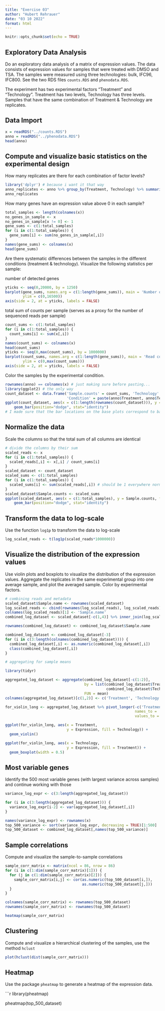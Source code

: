 ```yaml
---
title: "Exercise 03"
author: "Hubert Rehrauer"
date: "03 10 2022"
format: html
---
```


```r
knitr::opts_chunk$set(echo = TRUE)
```

## Exploratory Data Analysis

Do an exploratory data analysis of a matrix of expression values. The data consists of expression values for samples that were treated with DMSO and TSA. The samples were measured using three technologies: bulk, IFC96, IFC800. See the two RDS files `counts.RDS` and `phenodata.RDS`.

The experiment has two experimental factors "Treatment" and "Technology". Treatment has two levels, Technology has three levels. Samples that have the same combination of Treatment & Technology are replicates.

## Data Import

```r
x = readRDS("../counts.RDS")
anno = readRDS("../phenodata.RDS")
head(anno)
```

## Compute and visualize basic statistics on the experimental design

How many replicates are there for each combination of factor levels? 

```r
library('dplyr') # because i want it that way
anno_replicates <- anno %>% group_by(Treatment, Technology) %>% summarise(rep_n = n())
anno_replicates
```

How many genes have an expression value above 0 in each sample? 

```r
total_samples <- length(colnames(x))
no_genes_in_sample <- x
no_genes_in_sample[x != 0] <- 1
gene_sums <- c(1:total_samples)
for (i in c(1:total_samples)) {
  gene_sums[i] <- sum(no_genes_in_sample[,i])
}
names(gene_sums) <- colnames(x)
head(gene_sums)
```

Are there systematic differences between the samples in the different conditions (treatment & technology). Visualize the following statistics per sample:

number of detected genes

```r
yticks <- seq(0,20000, by = 1250)
barplot(gene_sums, names.arg = c(1:length(gene_sums)), main = 'Number of genes detected per sample\nX axis = sample no. ', 
        ylim = c(0,16500))
axis(side = 2, at = yticks, labels = FALSE)
```

total sum of counts per sample (serves as a proxy for the number of sequenced reads per sample)

```r
count_sums <- c(1:total_samples)
for (i in c(1:total_samples)) {
  count_sums[i] <- sum(x[,i])
}
names(count_sums) <- colnames(x)
head(count_sums)
yticks <- seq(0,max(count_sums), by = 1000000)
barplot(count_sums, names.arg = c(1:length(gene_sums)), main = 'Read counts per sample\nX axis = sample no. ', 
        ylim = c(0,max(count_sums)))
axis(side = 2, at = yticks, labels = FALSE)
```

Color the samples by the experimental condition.

```r
rownames(anno) == colnames(x) # just making sure before pasting...
library(ggplot2) # the only way
count_dataset <- data.frame('Sample.counts' = count_sums, 'Technology' = anno$Technology, 'Treatment' = anno$Treatment,
                            'Condition' = paste(anno$Treatment, anno$Technology))
ggplot(count_dataset, aes(x = c(1:length(rownames(count_dataset))), y = Sample.counts, fill=Condition)) + 
    geom_bar(position="dodge", stat="identity")
# I made sure that the bar locations on the base plots correspond to bar locations on the ggplot. One TSA IFC96 ended up in the middle because of that.
```

## Normalize the data


Scale the columns so that the total sum of all columns are identical

```r
# divide the columns by their sum
scaled_reads <- x
for (i in c(1:total_samples)) {
  scaled_reads[,i] <- x[,i] / count_sums[i]
}
scaled_dataset <- count_dataset
scaled_sums <- c(1:total_samples)
for (i in c(1:total_samples)) {
  scaled_sums[i] <- sum(scaled_reads[,i]) # should be 1 everywhere normalized, scaled to 100k
}
scaled_dataset$Sample.counts <- scaled_sums
ggplot(scaled_dataset, aes(x = c(1:total_samples), y = Sample.counts, fill=Condition)) + 
    geom_bar(position="dodge", stat="identity")
```

## Transform the data to log-scale

Use the function `log1p` to transform the data to log-scale

```r
log_scaled_reads <- t(log1p(scaled_reads*1000000))
```

## Visualize the distribution of the expression values

Use violin plots and boxplots to visualize the distribution of the expression values. 
Aggregate the replicates in the same experimental group into one average sample, and plot the averaged sample. Color by experimental factors.

```r
# combining reads and metadata
scaled_dataset$Sample.name <- rownames(scaled_dataset)
log_scaled_reads <- cbind(rownames(log_scaled_reads), log_scaled_reads)
colnames(log_scaled_reads)[1] <- 'Sample.name'
combined_log_dataset <- scaled_dataset[-c(1,4)] %>% inner_join(log_scaled_reads, by = 'Sample.name', copy = TRUE)

rownames(combined_log_dataset) <- combined_log_dataset$Sample.name

combined_log_dataset <- combined_log_dataset[-3]
for (i in c(3:length(colnames(combined_log_dataset)))) {
  combined_log_dataset[,i] <- as.numeric(combined_log_dataset[,i])
  class(combined_log_dataset[,i])
}

# aggregating for sample means

library(tidyr)

aggregated_log_dataset <- aggregate(combined_log_dataset[-c(1:2)], 
                                    by = list(combined_log_dataset$Treatment,
                                              combined_log_dataset$Technology), 
                                    FUN = mean)
colnames(aggregated_log_dataset)[c(1,2)] <- c('Treatment', 'Technology')

for_violin_long <- aggregated_log_dataset %>% pivot_longer(-c('Treatment', 'Technology'),
                                                           names_to = 'Gene',
                                                           values_to = 'Expression')

ggplot(for_violin_long, aes(x = Treatment, 
                            y = Expression, fill = Technology)) + 
  geom_violin()

ggplot(for_violin_long, aes(x = Technology, 
                            y = Expression, fill = Treatment)) + 
  geom_boxplot(width = 0.5)
```

## Most variable genes

Identify the 500 most variable genes (with largest variance across samples) and continue working with those

```r
variance_log_expr <- c(3:length(aggregated_log_dataset))

for (i in c(3:length(aggregated_log_dataset))) {
  variance_log_expr[i-2] <- var(aggregated_log_dataset[,i])
}

names(variance_log_expr) <- rownames(x)
top_500_variance <- sort(variance_log_expr, decreasing = TRUE)[1:500]
top_500_dataset <- combined_log_dataset[,names(top_500_variance)]
```

## Sample correlations

Compute and visualize the sample-to-sample correlations

```r
sample_corr_matrix <- matrix(ncol = 86, nrow = 86)
for (i in c(1:dim(sample_corr_matrix)[1])) {
  for (j in c(1:dim(sample_corr_matrix)[2])) {
    sample_corr_matrix[i,j] <- cor(as.numeric(top_500_dataset[i,]),
                                   as.numeric(top_500_dataset[j,]))
  }
}

colnames(sample_corr_matrix) <- rownames(top_500_dataset)
rownames(sample_corr_matrix) <- rownames(top_500_dataset)

heatmap(sample_corr_matrix)
```

## Clustering

Compute and visualize a hierarchical clustering of the samples, use the method `hclust`

```r
plot(hclust(dist(sample_corr_matrix)))

```

## Heatmap

Use the package `pheatmap` to generate a heatmap of the expression data.

```r
library(pheatmap)

pheatmap(top_500_dataset)
